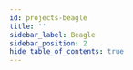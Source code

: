 ```yaml
---
id: projects-beagle
title: ''
sidebar_label: Beagle
sidebar_position: 2
hide_table_of_contents: true
---
```




<Banner
  goalStatement={configs.beagle.goal_statement}
  projectTags={configs.beagle.project_tags}
/>

<Tabs>
  <TabItem value="summary" label="Summary" default>
    <Summary
      headline={configs.beagle.headline}
      description={configs.beagle.description}
      level={configs.beagle.level_of_difficulty}
      roles={configs.beagle.roles}
    />
  </TabItem>
   <TabItem value="updates" label="Updates" default>
    <Updates />
  </TabItem>
  <TabItem value="contributors" label="Contributors">
      <Contributors />
  </TabItem>
</Tabs>
